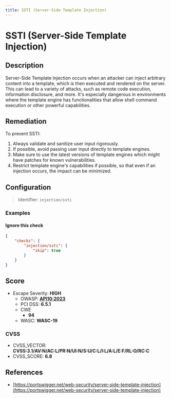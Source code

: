 ```yaml
---
title: SSTI (Server-Side Template Injection)
---
```


# SSTI (Server-Side Template Injection)

## Description

Server-Side Template Injection occurs when an attacker can inject arbitrary content into a template, which is then executed and rendered on the server. This can lead to a variety of attacks, such as remote code execution, information disclosure, and more.
It's especially dangerous in environments where the template engine has functionalities that allow shell command execution or other powerful capabilities.


## Remediation

To prevent SSTI:

1. Always validate and sanitize user input rigorously.
2. If possible, avoid passing user input directly to template engines.
3. Make sure to use the latest versions of template engines which might have patches for known vulnerabilities.
4. Restrict template engine's capabilities if possible, so that even if an injection occurs, the impact can be minimized.



## Configuration

> Identifier: `injection/ssti`



### Examples



#### Ignore this check

```json
{
    "checks": {
        "injection/ssti": {
            "skip": true
        }
    }
}
```




## Score

- Escape Severity: **<span className="high-severity">HIGH</span>**
  - OWASP: **[API10:2023](https://github.com/OWASP/API-Security/blob/master/editions/2023/en/0xaa-unsafe-consumption-of-apis.md)**
  - PCI DSS: **6.5.1**
  - CWE
    - **94**
  - WASC: **WASC-19**
  
  

### CVSS

- CVSS_VECTOR: **CVSS:3.1/AV:N/AC:L/PR:N/UI:N/S:U/C:L/I:L/A:L/E:F/RL:O/RC:C**
- CVSS_SCORE: **6.8**

## References

- [https://portswigger.net/web-security/server-side-template-injection](https://portswigger.net/web-security/server-side-template-injection)
  